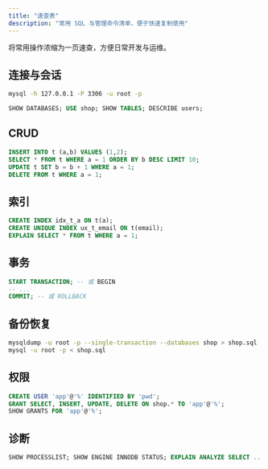 ```yaml
---
title: "速查表"
description: "常用 SQL 与管理命令清单，便于快速复制使用"
---
```


将常用操作浓缩为一页速查，方便日常开发与运维。

## 连接与会话

```bash
mysql -h 127.0.0.1 -P 3306 -u root -p
```

```sql
SHOW DATABASES; USE shop; SHOW TABLES; DESCRIBE users;
```

## CRUD

```sql
INSERT INTO t (a,b) VALUES (1,2);
SELECT * FROM t WHERE a = 1 ORDER BY b DESC LIMIT 10;
UPDATE t SET b = b + 1 WHERE a = 1;
DELETE FROM t WHERE a = 1;
```

## 索引

```sql
CREATE INDEX idx_t_a ON t(a);
CREATE UNIQUE INDEX ux_t_email ON t(email);
EXPLAIN SELECT * FROM t WHERE a = 1;
```

## 事务

```sql
START TRANSACTION; -- 或 BEGIN
-- ...
COMMIT; -- 或 ROLLBACK
```

## 备份恢复

```bash
mysqldump -u root -p --single-transaction --databases shop > shop.sql
mysql -u root -p < shop.sql
```

## 权限

```sql
CREATE USER 'app'@'%' IDENTIFIED BY 'pwd';
GRANT SELECT, INSERT, UPDATE, DELETE ON shop.* TO 'app'@'%';
SHOW GRANTS FOR 'app'@'%';
```

## 诊断

```sql
SHOW PROCESSLIST; SHOW ENGINE INNODB STATUS; EXPLAIN ANALYZE SELECT ...;
```


